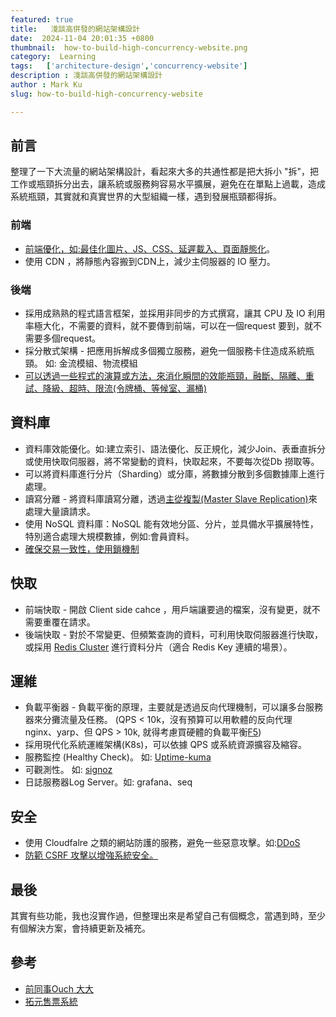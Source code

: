 ```yaml
---
featured: true
title:   淺談高併發的網站架構設計
date:  2024-11-04 20:01:35 +0800
thumbnail:  how-to-build-high-concurrency-website.png
category:  Learning  
tags:   ['architecture-design','concurrency-website']
description : 淺談高併發的網站架構設計
author : Mark Ku
slug: how-to-build-high-concurrency-website

---
```

## 前言
整理了一下大流量的網站架構設計，看起來大多的共通性都是把大拆小 "拆"，把工作或瓶頸拆分出去，讓系統或服務夠容易水平擴展，避免在在單點上過載，造成系統瓶頸，其實就和真實世界的大型組織一樣，遇到發展瓶頸都得拆。

### 前端
* [前端優化，如:最佳化圖片、JS、CSS、延遲載入、頁面靜態化](https://blog.markkulab.net/enhance-nextjs-performance/)。
* 使用 CDN ，將靜態內容搬到CDN上，減少主伺服器的 IO 壓力。

### 後端
* 採用成熟熟的程式語言框架，並採用非同步的方式撰寫，讓其 CPU 及 IO 利用率極大化，不需要的資料，就不要傳到前端，可以在一個request 要到，就不需要多個request。
* 採分散式架構 - 把應用拆解成多個獨立服務，避免一個服務卡住造成系統瓶頸。 如: 金流模組、物流模組
* [可以透過一些程式的演算或方法，來消化瞬間的效能瓶頸，融斷、隔離、重試、降級、超時、限流(令牌桶、等候室、漏桶)](https://blog.csdn.net/github_38592071/article/details/140196235)

## 資料庫
* 資料庫效能優化。如:建立索引、語法優化、反正規化，減少Join、表垂直拆分或使用快取伺服器，將不常變動的資料，快取起來，不要每次從Db 撈取等。
* 可以將資料庫進行分片（Sharding）或分庫，將數據分散到多個數據庫上進行處理。
* 讀寫分離 - 將資料庫讀寫分離，透過[主從複製(Master Slave Replication)](https://ithelp.ithome.com.tw/articles/10267454)來處理大量讀請求。
* 使用 NoSQL 資料庫：NoSQL 能有效地分區、分片，並具備水平擴展特性，特別適合處理大規模數據，例如:會員資料。
* [確保交易一致性，使用鎖機制](https://ouch1978.github.io/blog/2022/09/21/common-locks-in-programming-world)

## 快取
* 前端快取 - 開啟 Client side cahce ，用戶端讓要過的檔案，沒有變更，就不需要重覆在請求。
* 後端快取 - 對於不常變更、但頻繁查詢的資料，可利用快取伺服器進行快取，或採用 [Redis Cluster](https://isdaniel.github.io/redis-cluster-introduce-01/) 進行資料分片（適合 Redis Key 連續的場景）。

## 運維
* 負載平衡器 - 負載平衡的原理，主要就是透過反向代理機制，可以讓多台服務器來分攤流量及任務。 (QPS < 10k，沒有預算可以用軟體的反向代理 nginx、yarp、但 QPS > 10k, 就得考慮買硬體的負載平衡[F5](https://www.f5.com/glossary/load-balancer))
* 採用現代化系統運維架構(K8s)，可以依據 QPS 或系統資源擴容及縮容。
* 服務監控 (Healthy Check)。 如: [Uptime-kuma](https://blog.markkulab.net/2021/12/11/application-monitor-uptime-kuma/)
* 可觀測性。 如: [signoz](https://www.cnblogs.com/hacker-linner/p/17581720.html)
* 日誌服務器Log Server。如: grafana、seq

## 安全
* 使用 Cloudfalre 之類的網站防護的服務，避免一些惡意攻擊。如:[DDoS](https://blog.markkulab.net/2022/01/16/prevent-ddos/)
* [防範 CSRF 攻擊以增強系統安全。](https://www.telerik.com/blogs/protecting-nextjs-applications-cross-site-request-forgery-csrf-attacks)

## 最後
其實有些功能，我也沒實作過，但整理出來是希望自己有個概念，當遇到時，至少有個解決方案，會持續更新及補充。

## 參考
* [前同事Ouch 大大](https://ouch1978.github.io/)
* [拓元售票系統](https://aws.amazon.com/tw/solutions/case-studies/tixcraft/?fbclid=IwZXh0bgNhZW0CMTAAAR1OkXmUsFGJZ4x086DzwYbK4Ox1JEuJWDA6umSIx2edlKKucWm4jWU6PGY_aem_aztLGVHLLc9EvEnDe6WTMg)


